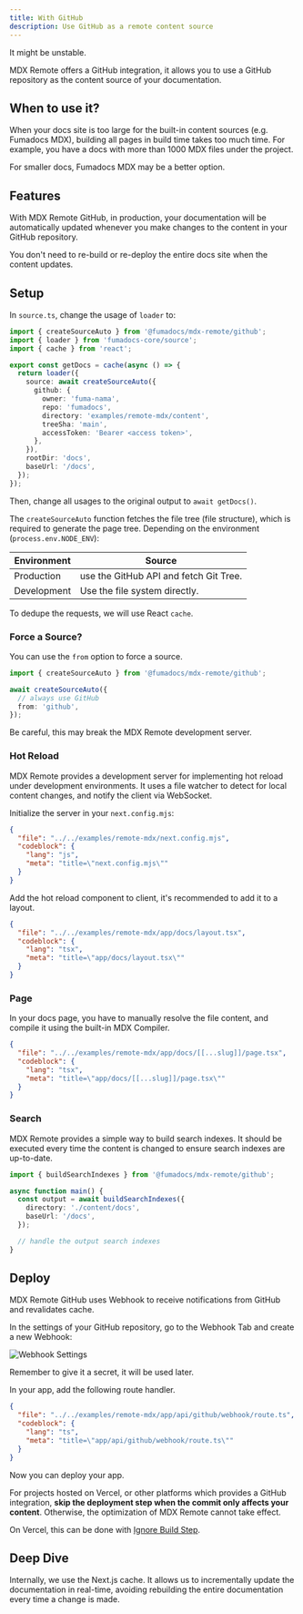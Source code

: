 ```yaml
---
title: With GitHub
description: Use GitHub as a remote content source
---
```


<Callout type="warn" title="Experimental">
  It might be unstable.
</Callout>

MDX Remote offers a GitHub integration, it allows you to use a
GitHub repository as the content source of your documentation.

## When to use it?

When your docs site is too large for the built-in content sources (e.g. Fumadocs MDX), building all pages in build time takes too much time.
For example, you have a docs with more than 1000 MDX files under the project.

For smaller docs, Fumadocs MDX may be a better option.

## Features

With MDX Remote GitHub, in production, your documentation will be automatically updated
whenever you make changes to the content in your GitHub repository.

You don't need to re-build or re-deploy the entire docs site when the content updates.

## Setup

In `source.ts`, change the usage of `loader` to:

```ts
import { createSourceAuto } from '@fumadocs/mdx-remote/github';
import { loader } from 'fumadocs-core/source';
import { cache } from 'react';

export const getDocs = cache(async () => {
  return loader({
    source: await createSourceAuto({
      github: {
        owner: 'fuma-nama',
        repo: 'fumadocs',
        directory: 'examples/remote-mdx/content',
        treeSha: 'main',
        accessToken: 'Bearer <access token>',
      },
    }),
    rootDir: 'docs',
    baseUrl: '/docs',
  });
});
```

Then, change all usages to the original output to `await getDocs()`.

The `createSourceAuto` function fetches the file tree (file structure), which is required to generate the page tree.
Depending on the environment (`process.env.NODE_ENV`):

| Environment | Source                                 |
| ----------- | -------------------------------------- |
| Production  | use the GitHub API and fetch Git Tree. |
| Development | Use the file system directly.          |

To dedupe the requests, we will use React `cache`.

### Force a Source?

You can use the `from` option to force a source.

```ts
import { createSourceAuto } from '@fumadocs/mdx-remote/github';

await createSourceAuto({
  // always use GitHub
  from: 'github',
});
```

Be careful, this may break the MDX Remote development server.

### Hot Reload

MDX Remote provides a development server for implementing hot reload under development environments.
It uses a file watcher to detect for local content changes, and notify the client via WebSocket.

Initialize the server in your `next.config.mjs`:

```json doc-gen:file
{
  "file": "../../examples/remote-mdx/next.config.mjs",
  "codeblock": {
    "lang": "js",
    "meta": "title=\"next.config.mjs\""
  }
}
```

Add the hot reload component to client, it's recommended to add it to a layout.

```json doc-gen:file
{
  "file": "../../examples/remote-mdx/app/docs/layout.tsx",
  "codeblock": {
    "lang": "tsx",
    "meta": "title=\"app/docs/layout.tsx\""
  }
}
```

### Page

In your docs page, you have to manually resolve the file content, and compile it using the built-in MDX Compiler.

```json doc-gen:file
{
  "file": "../../examples/remote-mdx/app/docs/[[...slug]]/page.tsx",
  "codeblock": {
    "lang": "tsx",
    "meta": "title=\"app/docs/[[...slug]]/page.tsx\""
  }
}
```

### Search

MDX Remote provides a simple way to build search indexes.
It should be executed every time the content is changed to ensure search indexes are up-to-date.

```ts
import { buildSearchIndexes } from '@fumadocs/mdx-remote/github';

async function main() {
  const output = await buildSearchIndexes({
    directory: './content/docs',
    baseUrl: '/docs',
  });

  // handle the output search indexes
}
```

## Deploy

MDX Remote GitHub uses Webhook to receive notifications from GitHub and revalidates cache.

In the settings of your GitHub repository, go to the Webhook Tab and create a new Webhook:

![Webhook Settings](/docs/webhook.png)

Remember to give it a secret, it will be used later.

In your app, add the following route handler.

```json doc-gen:file
{
  "file": "../../examples/remote-mdx/app/api/github/webhook/route.ts",
  "codeblock": {
    "lang": "ts",
    "meta": "title=\"app/api/github/webhook/route.ts\""
  }
}
```

Now you can deploy your app.

For projects hosted on Vercel, or other platforms which provides a GitHub integration, **skip the deployment step when the commit only affects your content**.
Otherwise, the optimization of MDX Remote cannot take effect.

On Vercel, this can be done with [Ignore Build Step](https://vercel.com/docs/projects/overview#ignored-build-step).

## Deep Dive

Internally, we use the Next.js cache. It allows us to incrementally update the
documentation in real-time, avoiding rebuilding the entire documentation every
time a change is made.
